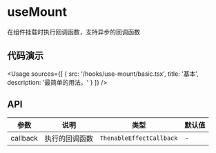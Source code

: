 
# useMount

在组件挂载时执行回调函数，支持异步的回调函数

## 代码演示

<Usage
  sources={[
    {
      src: '/hooks/use-mount/basic.tsx',
      title: '基本',
      description: '最简单的用法。'
    }
  ]}
/>

## API

| 参数     | 说明           | 类型                     | 默认值 |
| -------- | -------------- | ------------------------ | ------ |
| callback | 执行的回调函数 | `ThenableEffectCallback` | -      |
